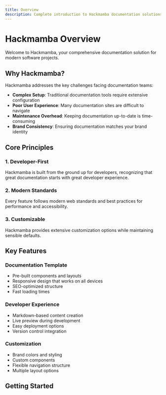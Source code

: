 ```yaml
---
title: Overview
description: Complete introduction to Hackmamba documentation solutions
---
```


# Hackmamba Overview

Welcome to Hackmamba, your comprehensive documentation solution for modern software projects.

## Why Hackmamba?

Hackmamba addresses the key challenges facing documentation teams:

- **Complex Setup**: Traditional documentation tools require extensive configuration
- **Poor User Experience**: Many documentation sites are difficult to navigate
- **Maintenance Overhead**: Keeping documentation up-to-date is time-consuming
- **Brand Consistency**: Ensuring documentation matches your brand identity

## Core Principles

### 1. Developer-First

Hackmamba is built from the ground up for developers, recognizing that great documentation starts with great developer experience.

### 2. Modern Standards

Every feature follows modern web standards and best practices for performance and accessibility.

### 3. Customizable

Hackmamba provides extensive customization options while maintaining sensible defaults.

## Key Features

### Documentation Template

- Pre-built components and layouts
- Responsive design that works on all devices
- SEO-optimized structure
- Fast loading times

### Developer Experience

- Markdown-based content creation
- Live preview during development
- Easy deployment options
- Version control integration

### Customization

- Brand colors and styling
- Custom components
- Flexible navigation structure
- Multiple layout options

## Getting Started

<Cards>
  <Card
    title="🚀 Start Building"
    href="/docs/installation"
    description="Set up your documentation project"
  />
  <Card
    title="Learn More"
    href="/docs/configuration"
    description="Configure your documentation"
  />
  <Card
    title="Join Community"
    href="/docs/community"
    description="Connect with other users"
  />
</Cards>
